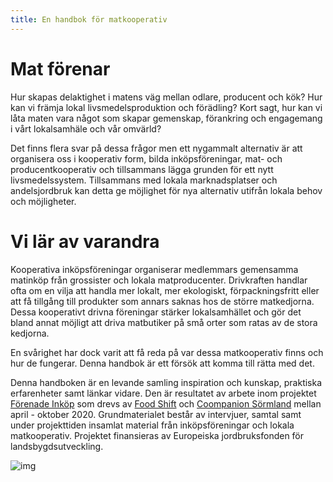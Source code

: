```yaml
---
title: En handbok för matkooperativ
---
```


# Mat förenar

Hur skapas delaktighet i matens väg mellan odlare, producent och kök? Hur kan vi främja lokal livsmedelsproduktion och förädling? Kort sagt, hur kan vi låta maten vara något som skapar gemenskap, förankring och engagemang i vårt lokalsamhäle och vår omvärld?

Det finns flera svar på dessa frågor men ett nygammalt alternativ är att organisera oss i kooperativ form, bilda inköpsföreningar, mat- och producentkooperativ och tillsammans lägga grunden för ett nytt livsmedelssystem. Tillsammans med lokala marknadsplatser och andelsjordbruk kan detta ge möjlighet för nya alternativ utifrån lokala behov och möjligheter.

# Vi lär av varandra

Kooperativa inköpsföreningar organiserar medlemmars gemensamma matinköp från grossister och lokala matproducenter. Drivkraften handlar ofta om en vilja att handla mer lokalt, mer ekologiskt, förpackningsfritt eller att få tillgång till produkter som annars saknas hos de större matkedjorna. Dessa kooperativt drivna föreningar stärker lokalsamhället och gör det bland annat möjligt att driva matbutiker på små orter som ratas av de stora kedjorna.

En svårighet har dock varit att få reda på var dessa matkooperativ finns och hur de fungerar. Denna handbok är ett försök att komma till rätta med det.

Denna handboken är en levande samling inspiration och kunskap, praktiska erfarenheter samt länkar vidare. Den är resultatet av arbete inom projektet [Förenade Inköp](https://forenadeinkop.se) som drevs av [Food Shift](https://foodshift.se) och [Coompanion Sörmland](https://coompanion.se/sodermanland/) mellan april - oktober 2020. Grundmaterialet består av intervjuer, samtal samt under projekttiden insamlat material från inköpsföreningar och lokala matkooperativ. Projektet finansieras av Europeiska jordbruksfonden för landsbygdsutveckling.

![img](/img/fot.png)
